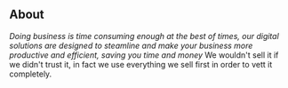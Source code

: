 ## About
*Doing business is time consuming enough at the best of times, our digital solutions are designed to steamline and make your business more productive and efficient, saving you time and money*
We wouldn't sell it if we didn't trust it, in fact we use everything we sell first in order to vett it completely.
